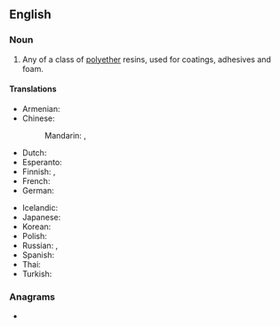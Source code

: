 ==English==

===Noun===
{{wikipedia|epoxy}}
{{en-noun|~}}

# Any of a class of [[polyether]] resins, used for coatings, adhesives and foam.

====Translations====
{{trans-top|polyether resin}}
* Armenian: {{t-needed|hy}}
* Chinese:
*: Mandarin: {{t+|cmn|環氧樹脂}}, {{t+|cmn|环氧树脂|tr=huányǎng shùzhī}}
* Dutch: {{t+|nl|epoxyhars|m|n}}
* Esperanto: {{t-needed|eo}}
* Finnish: {{t|fi|epoksihartsi}}, {{t|fi|epoksi}}
* French: {{t+|fr|époxy|m}}
* German: {{t|de|Epoxidharz|n}}
{{trans-mid}}
* Icelandic: {{t|is|epoxíð|n}}
* Japanese: {{t-needed|ja}}
* Korean: {{t-needed|ko}}
* Polish: {{t|pl|żywica epoksydowa|f}}
* Russian: {{t|ru|эпокси́дная смола́|f}}, {{t+|ru|эпокси́дка|f}} {{qualifier|colloquial}}
* Spanish: {{t-needed|es}}
* Thai: {{t-needed|th}}
* Turkish: {{t|tr|epoksi}}
{{trans-bottom}}

===Anagrams===
* {{anagrams|en|a=eeinoprsxy|perionyxes}}